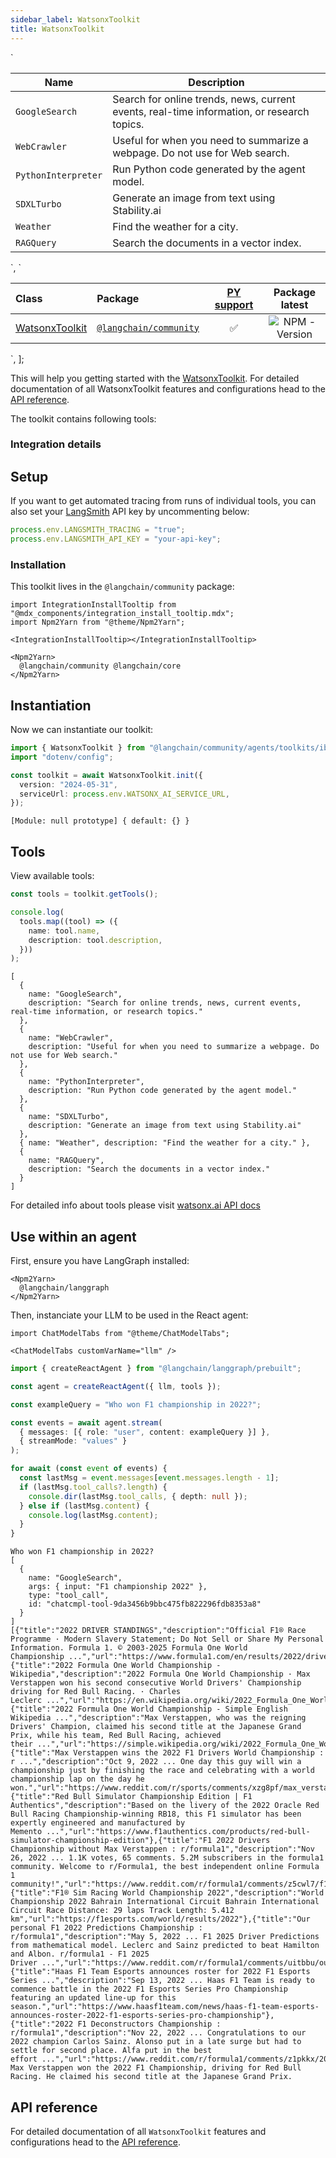 ```yaml
---
sidebar_label: WatsonxToolkit
title: WatsonxToolkit
---
```


  `
<table>
<colgroup>
<col style="width: 26%" />
<col style="width: 73%" />
</colgroup>
<thead>
<tr>
<th>Name</th>
<th>Description</th>
</tr>
</thead>
<tbody>
<tr>
<td><code>GoogleSearch</code></td>
<td>Search for online trends, news, current events, real-time information, or research topics.</td>
</tr>
<tr>
<td><code>WebCrawler</code></td>
<td>Useful for when you need to summarize a webpage. Do not use for Web search.</td>
</tr>
<tr>
<td><code>PythonInterpreter</code></td>
<td>Run Python code generated by the agent model.</td>
</tr>
<tr>
<td><code>SDXLTurbo</code></td>
<td>Generate an image from text using Stability.ai</td>
</tr>
<tr>
<td><code>Weather</code></td>
<td>Find the weather for a city.</td>
</tr>
<tr>
<td><code>RAGQuery</code></td>
<td>Search the documents in a vector index.</td>
</tr>
</tbody>
</table>
`,
  `
<table>
<colgroup>
<col style="width: 22%" />
<col style="width: 22%" />
<col style="width: 27%" />
<col style="width: 27%" />
</colgroup>
<thead>
<tr>
<th style="text-align: left;">Class</th>
<th style="text-align: left;">Package</th>
<th style="text-align: center;"><a href="https://python.langchain.com/docs/integrations/tools/ibm_watsonx/">PY support</a></th>
<th style="text-align: center;">Package latest</th>
</tr>
</thead>
<tbody>
<tr>
<td style="text-align: left;"><a href="https://api.js.langchain.com/classes/_langchain_community.agents_toolkits_ibm.WatsonxToolkit.html">WatsonxToolkit</a></td>
<td style="text-align: left;"><a href="https://www.npmjs.com/package/@langchain/community"><code>@langchain/community</code></a></td>
<td style="text-align: center;">✅</td>
<td style="text-align: center;"><img src="https://img.shields.io/npm/v/@langchain/community?style=flat-square&amp;label=%20&amp;.png" alt="NPM - Version" /></td>
</tr>
</tbody>
</table>
`,
];

This will help you getting started with the
[WatsonxToolkit](../../../docs/concepts/#toolkits). For detailed
documentation of all WatsonxToolkit features and configurations head to
the [API
reference](https://v03.api.js.langchain.com/classes/_langchain_community.agents_toolkits_ibm.html).

The toolkit contains following tools:

<div dangerouslySetInnerHTML={{ __html: quartoRawHtml[0] }} />

### Integration details

<div dangerouslySetInnerHTML={{ __html: quartoRawHtml[1] }} />

## Setup

If you want to get automated tracing from runs of individual tools, you
can also set your [LangSmith](https://docs.smith.langchain.com/) API key
by uncommenting below:

```typescript
process.env.LANGSMITH_TRACING = "true";
process.env.LANGSMITH_API_KEY = "your-api-key";
```

### Installation

This toolkit lives in the `@langchain/community` package:

```mdx-code-block
import IntegrationInstallTooltip from "@mdx_components/integration_install_tooltip.mdx";
import Npm2Yarn from "@theme/Npm2Yarn";

<IntegrationInstallTooltip></IntegrationInstallTooltip>

<Npm2Yarn>
  @langchain/community @langchain/core
</Npm2Yarn>
```

## Instantiation

Now we can instantiate our toolkit:

```typescript
import { WatsonxToolkit } from "@langchain/community/agents/toolkits/ibm";
import "dotenv/config";

const toolkit = await WatsonxToolkit.init({
  version: "2024-05-31",
  serviceUrl: process.env.WATSONX_AI_SERVICE_URL,
});
```

```text
[Module: null prototype] { default: {} }
```

## Tools

View available tools:

```typescript
const tools = toolkit.getTools();

console.log(
  tools.map((tool) => ({
    name: tool.name,
    description: tool.description,
  }))
);
```

```text
[
  {
    name: "GoogleSearch",
    description: "Search for online trends, news, current events, real-time information, or research topics."
  },
  {
    name: "WebCrawler",
    description: "Useful for when you need to summarize a webpage. Do not use for Web search."
  },
  {
    name: "PythonInterpreter",
    description: "Run Python code generated by the agent model."
  },
  {
    name: "SDXLTurbo",
    description: "Generate an image from text using Stability.ai"
  },
  { name: "Weather", description: "Find the weather for a city." },
  {
    name: "RAGQuery",
    description: "Search the documents in a vector index."
  }
]
```

For detailed info about tools please visit [watsonx.ai API
docs](https://cloud.ibm.com/apidocs/watsonx-ai#get-utility-agent-tools)

## Use within an agent

First, ensure you have LangGraph installed:

```mdx-code-block
<Npm2Yarn>
  @langchain/langgraph
</Npm2Yarn>
```

Then, instanciate your LLM to be used in the React agent:

```mdx-code-block
import ChatModelTabs from "@theme/ChatModelTabs";

<ChatModelTabs customVarName="llm" />
```

```typescript
import { createReactAgent } from "@langchain/langgraph/prebuilt";

const agent = createReactAgent({ llm, tools });
```

```typescript
const exampleQuery = "Who won F1 championship in 2022?";

const events = await agent.stream(
  { messages: [{ role: "user", content: exampleQuery }] },
  { streamMode: "values" }
);

for await (const event of events) {
  const lastMsg = event.messages[event.messages.length - 1];
  if (lastMsg.tool_calls?.length) {
    console.dir(lastMsg.tool_calls, { depth: null });
  } else if (lastMsg.content) {
    console.log(lastMsg.content);
  }
}
```

```text
Who won F1 championship in 2022?
[
  {
    name: "GoogleSearch",
    args: { input: "F1 championship 2022" },
    type: "tool_call",
    id: "chatcmpl-tool-9da3456b9bbc475fb822296fdb8353a8"
  }
]
[{"title":"2022 DRIVER STANDINGS","description":"Official F1® Race Programme · Modern Slavery Statement; Do Not Sell or Share My Personal Information. Formula 1. © 2003-2025 Formula One World Championship ...","url":"https://www.formula1.com/en/results/2022/drivers"},{"title":"2022 Formula One World Championship - Wikipedia","description":"2022 Formula One World Championship · Max Verstappen won his second consecutive World Drivers' Championship driving for Red Bull Racing. · Charles Leclerc ...","url":"https://en.wikipedia.org/wiki/2022_Formula_One_World_Championship"},{"title":"2022 Formula One World Championship - Simple English Wikipedia ...","description":"Max Verstappen, who was the reigning Drivers' Champion, claimed his second title at the Japanese Grand Prix, while his team, Red Bull Racing, achieved their ...","url":"https://simple.wikipedia.org/wiki/2022_Formula_One_World_Championship"},{"title":"Max Verstappen wins the 2022 F1 Drivers World Championship : r ...","description":"Oct 9, 2022 ... One day this guy will win a championship just by finishing the race and celebrating with a world championship lap on the day he won.","url":"https://www.reddit.com/r/sports/comments/xzg8pf/max_verstappen_wins_the_2022_f1_drivers_world/"},{"title":"Red Bull Simulator Championship Edition | F1 Authentics","description":"Based on the livery of the 2022 Oracle Red Bull Racing Championship-winning RB18, this F1 simulator has been expertly engineered and manufactured by Memento ...","url":"https://www.f1authentics.com/products/red-bull-simulator-championship-edition"},{"title":"F1 2022 Drivers Championship without Max Verstappen : r/formula1","description":"Nov 26, 2022 ... 1.1K votes, 65 comments. 5.2M subscribers in the formula1 community. Welcome to r/Formula1, the best independent online Formula 1 community!","url":"https://www.reddit.com/r/formula1/comments/z5cwl7/f1_2022_drivers_championship_without_max/"},{"title":"F1® Sim Racing World Championship 2022","description":"World Championship 2022 Bahrain International Circuit Bahrain International Circuit Race Distance: 29 laps Track Length: 5.412 km","url":"https://f1esports.com/world/results/2022"},{"title":"Our personal F1 2022 Predictions Championship : r/formula1","description":"May 5, 2022 ... F1 2025 Driver Predictions from mathematical model. Leclerc and Sainz predicted to beat Hamilton and Albon. r/formula1 - F1 2025 Driver ...","url":"https://www.reddit.com/r/formula1/comments/uitbbu/our_personal_f1_2022_predictions_championship/"},{"title":"Haas F1 Team Esports announces roster for 2022 F1 Esports Series ...","description":"Sep 13, 2022 ... Haas F1 Team is ready to commence battle in the 2022 F1 Esports Series Pro Championship featuring an updated line-up for this season.","url":"https://www.haasf1team.com/news/haas-f1-team-esports-announces-roster-2022-f1-esports-series-pro-championship"},{"title":"2022 F1 Deconstructors Championship : r/formula1","description":"Nov 22, 2022 ... Congratulations to our 2022 champion Carlos Sainz. Alonso put in a late surge but had to settle for second place. Alfa put in the best effort ...","url":"https://www.reddit.com/r/formula1/comments/z1pkkx/2022_f1_deconstructors_championship/"}]
Max Verstappen won the 2022 F1 Championship, driving for Red Bull Racing. He claimed his second title at the Japanese Grand Prix.
```

## API reference

For detailed documentation of all `WatsonxToolkit` features and
configurations head to the [API
reference](https://api.js.langchain.com/classes/_langchain_community.agents_toolkits_ibm.html).
